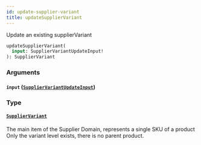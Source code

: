 ```yaml
---
id: update-supplier-variant
title: updateSupplierVariant
---
```


Update an existing supplierVariant

```graphql
updateSupplierVariant(
  input: SupplierVariantUpdateInput!
): SupplierVariant

```

### Arguments

#### `input` ([`SupplierVariantUpdateInput`](/developers/supplier-apis/supply-api/graphql/reference/inputs/supplier-variant-update-input))

### Type

#### [`SupplierVariant`](/developers/supplier-apis/supply-api/graphql/reference/objects/supplier-variant)

The main item of the Supplier Domain, represents a single SKU of a product
Only the variant level exists, there is no parent product.
